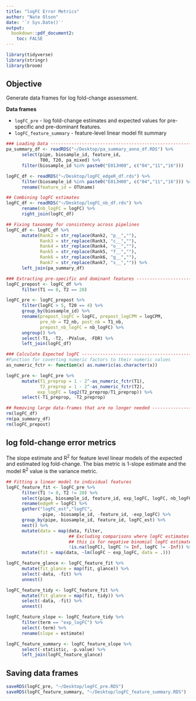 ```yaml
---
title: "logFC Error Metrics"
author: "Nate Olson"
date: '`r Sys.Date()`'
output:
  bookdown::pdf_document2: 
    toc: FALSE
---
```


```r
library(tidyverse)
library(stringr)
library(broom)
```

## Objective 
Generate data frames for log fold-change assessment. 

__Data frames__  

* `logFC_pre` - log fold-change estimates and expected values for pre-specific and pre-dominant features. 
* `logFC_feature_summary` - feature-level linear model fit summary


```r
### Loading Data ---------------------------------------------------------------
pa_summary_df <- readRDS("~/Desktop/pa_summary_anno_df.RDS") %>% 
      select(pipe, biosample_id, feature_id, 
             T00, T20, pa_mixed) %>% 
      filter(biosample_id %in% paste0("E01JH00", c("04","11","16")))

logFC_df <- readRDS("~/Desktop/logFC_edgeR_df.rds") %>%
      filter(biosample_id %in% paste0("E01JH00", c("04","11","16"))) %>% 
      rename(feature_id = OTUname)

## Combining logFC estimates
logFC_df <- readRDS("~/Desktop/logFC_nb_df.rds") %>% 
      rename(nb_logFC = logFC) %>% 
      right_join(logFC_df)

## Fixing taxonomy for consistency across pipelines
logFC_df <- logFC_df %>% 
      mutate(Rank2 = str_replace(Rank2, "p__",""),
             Rank3 = str_replace(Rank3, "c__",""),
             Rank4 = str_replace(Rank4, "o__",""),
             Rank5 = str_replace(Rank5, "f__",""),
             Rank6 = str_replace(Rank6, "g__",""),
             Rank7 = str_replace(Rank7, "s__","")) %>% 
      left_join(pa_summary_df)
```

```r
### Extracting pre-specific and dominant features ------------------------------
logFC_prepost <- logFC_df %>% 
      filter(T1 == 0, T2 == 20)

logFC_pre <- logFC_prepost %>% 
      filter(logFC > 5, T20 == 4) %>% 
      group_by(biosample_id) %>% 
      rename(prepost_logFC = logFC, prepost_logCPM = logCPM,
             pre_nb = T2_nb, post_nb = T1_nb,
             prepost_nb_logFC = nb_logFC) %>% 
      ungroup() %>% 
      select(-T1, -T2, -PValue, -FDR) %>% 
      left_join(logFC_df)

### Calculate Expected logFC --------------------------------------------------- 
#Function for coverting numeric factors to their numeric values
as_numeric_fctr <- function(x) as.numeric(as.character(x))

logFC_pre <- logFC_pre %>% 
      mutate(T1_preprop = 1 - 2^-as_numeric_fctr(T1), 
             T2_preprop = 1 - 2^-as_numeric_fctr(T2),
            exp_logFC = log2(T2_preprop/T1_preprop)) %>% 
      select(-T1_preprop, -T2_preprop)

## Removing large data-frames that are no longer needed ------------------------
rm(logFC_df)
rm(pa_summary_df)
rm(logFC_prepost)
```


## log fold-change error metrics 
The slope estimate and R^2^ for feature level linear models of the expected and estimated log fold-change. The bias metric is 1-slope estimate and the model R^2^ value is the variance metric.

```r
## Fitting a linear model to individual features
logFC_feature_fit <- logFC_pre %>% 
      filter(T1 != 0, T2 != 20) %>% 
      select(pipe, biosample_id, feature_id, exp_logFC, logFC, nb_logFC) %>%
      rename(edgeR = logFC) %>% 
      gather("logFC_est","logFC", 
             -pipe, -biosample_id, -feature_id, -exp_logFC) %>%
      group_by(pipe, biosample_id, feature_id, logFC_est) %>% 
      nest() %>% 
      mutate(data = map(data, filter, 
                        ## Excluding comparisons where logFC estimates are undefined for Inf 
                        ## this is for negative binomial logFC estimates
                        !is.na(logFC), logFC != Inf, logFC != -Inf)) %>% 
      mutate(fit = map(data, ~lm(logFC ~ exp_logFC, data = .)))

logFC_feature_glance <- logFC_feature_fit %>% 
      mutate(fit_glance = map(fit, glance)) %>% 
      select(-data, -fit) %>% 
      unnest()

logFC_feature_tidy <- logFC_feature_fit %>% 
      mutate(fit_glance = map(fit, tidy)) %>% 
      select(-data, -fit) %>% 
      unnest()

logFC_feature_slope <- logFC_feature_tidy %>% 
      filter(term == "exp_logFC") %>% 
      select(-term) %>% 
      rename(slope = estimate)

logFC_feature_summary <- logFC_feature_slope %>% 
      select(-statistic, -p.value) %>% 
      left_join(logFC_feature_glance)
```


## Saving data frames
```r
saveRDS(logFC_pre, "~/Desktop/logFC_pre.RDS")
saveRDS(logFC_feature_summary, "~/Desktop/logFC_feature_summary.RDS")
```
